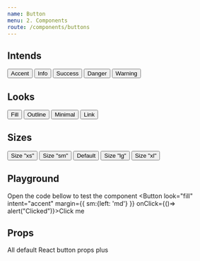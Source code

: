 ```yaml
---
name: Button
menu: 2. Components
route: /components/buttons
---
```



## Intends
<div class="bg--bg brd brd--border round--4 p--lg">
  <Button margin={{ right: 'md' }} intent="accent">Accent</Button>
  <Button margin={{ right: 'md' }} intent="info">Info</Button>
  <Button margin={{ right: 'md' }} intent="success">Success</Button>
  <Button margin={{ right: 'md' }} intent="danger">Danger</Button>
  <Button margin={{ right: 'md' }} intent="warning">Warning</Button>
</div>

## Looks
<div class="bg--bg brd brd--border round--4 p--lg">
  <Button margin={{ right: 'md' }} look="fill">Fill</Button>
  <Button margin={{ right: 'md' }} look="outline">Outline</Button>
  <Button margin={{ right: 'md' }} look="minimal">Minimal</Button>
  <Button margin={{ right: 'md' }} look="link">Link</Button>
</div>

## Sizes
<div class="bg--bg brd brd--border round--4 p--lg">
  <Button margin={{ right: 'md' }} size="xs">Size "xs"</Button>
  <Button margin={{ right: 'md' }} size="sm">Size "sm"</Button>
  <Button margin={{ right: 'md' }} >Default</Button>
  <Button margin={{ right: 'md' }} size="lg">Size "lg"</Button>
  <Button margin={{ right: 'md' }} size="xl">Size "xl"</Button>
</div>

## Playground
Open the code bellow to test the component
<Playground>
  <Button look="fill" intent="accent" margin={{ sm:{left: 'md'} }} onClick={()=> alert("Clicked")}>Click me</Button>
</Playground>

## Props
All default React button props plus
<Props of={Button} />
